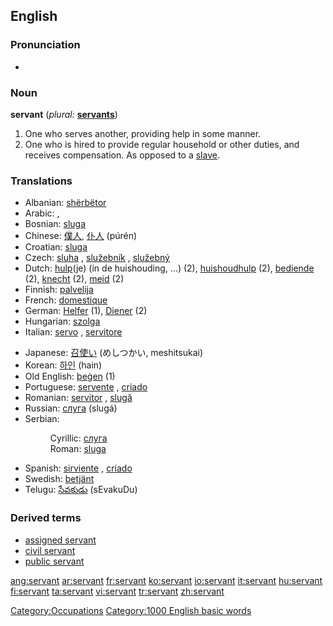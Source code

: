 ==English==

{{rank|prove|engaged|America|993|servant|doctor|Michael|fee}}

===Pronunciation===
*{{audio|en-us-servant.ogg|Audio (US)}}

===Noun===
'''servant'''  (''plural:'' '''[[servants]]''')
# One who serves another, providing help in some manner.
# One who is hired to provide regular household or other duties, and receives compensation.  As opposed to a [[slave]].
[[Category:Occupations]]

===Translations===
{{top}}
*Albanian: [[shërbëtor]] {{m}}
*Arabic: {{ARchar|[[خادم]]}} {{IPAchar|(χádim)}} {{m}}, {{ARchar|[[خادمة]]}} {{IPAchar|(χádima)}} {{f}}
*Bosnian: [[sluga]] {{f}}
*Chinese: [[僕人]], [[仆人]] (púrén)
*Croatian: [[sluga]] {{f}}
*Czech: [[sluha]] {{m}}, [[služebník]] {{m}}, [[služebný]] {{m}}
*Dutch: [[hulp]](je) (in de huishouding, ...) (2), [[huishoudhulp]] (2), [[bediende]] (2), [[knecht]] {{m}} (2), [[meid]] {{f}} (2)
*Finnish: [[palvelija]]
*French: [[domestique]]
*German: [[Helfer]] {{m}} (1), [[Diener]] {{m}} (2)
*Hungarian: [[szolga]]
*Italian: [[servo]] {{m}}, [[servitore]] {{mf}}
{{mid}}
*Japanese: [[召使い]] (めしつかい, meshitsukai)
*Korean: [[하인]] (hain)
*Old English: [[þegen|þeġen]] (1)
*Portuguese: [[servente]] {{mf}}, [[criado]] {{m}}
*Romanian: [[servitor]] {{m}}, [[slugă]] {{m}}
*Russian: [[слуга]] (slugá) {{mf}}
*Serbian:
*:Cyrillic: [[слуга#Serbian|слуга]] {{f}}
*:Roman: [[sluga#Serbian|sluga]] {{f}}
*Spanish: [[sirviente]] {{mf}}, [[criado]] {{m}}
*Swedish: [[betjänt]]
*Telugu: [[సేవకుడు]] (sEvakuDu)
{{bottom}}

=== Derived terms ===
*[[assigned servant]]
*[[civil servant]]
*[[public servant]]

[[Category:1000 English basic words]]

[[ang:servant]]
[[ar:servant]]
[[fr:servant]]
[[ko:servant]]
[[io:servant]]
[[it:servant]]
[[hu:servant]]
[[fi:servant]]
[[ta:servant]]
[[vi:servant]]
[[tr:servant]]
[[zh:servant]]